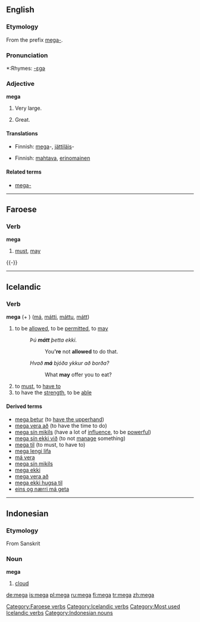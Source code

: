 ==English==

===Etymology===
From the prefix [[mega-]].

===Pronunciation===
*:Rhymes: [[Rhymes:English:-ɛɡə|-ɛɡə]]

===Adjective===
'''mega'''

# {{informal}} Very large.
# {{informal}} Great.

====Translations====
{{trans-top|very large}}
*Finnish: [[mega]]-, [[jättiläis]]-
{{trans-mid}}
{{trans-bottom}}

{{trans-top|great}}
*Finnish: [[mahtava]], [[erinomainen]]
{{trans-mid}}
{{trans-bottom}}

====Related terms====
<!-- These are mainly nonce words, unless specific definitions are known and entries can be set up
*[[mega deal]]
*[[mega energy]]
*[[mega high]]
*[[mega low]]
*[[mega market]]
*[[mega-mart]]
*[[mega meal]] (''registered trademark?  spelling?''), used by [[w:Kentucky Fried Chicken|KFC]]
*[[mega-merger]]
*[[mega moolah]], term used by the [[w:Fox Box|Fox Box]], formerly [[w:Fox Kids|Fox Kids]]
*[[mega morning]]
*[[mega movie]]
*[[mega party]]
*[[mega power]]
*[[mega road]]
*[[mega-selection]]
*[[mega speed]]
-->

*[[mega-]]

----

==Faroese==
{{fo-conj-mega}}

===Verb===
'''mega'''

# [[must]], [[may]]

{{-}}

[[Category:Faroese verbs]]

----

==Icelandic==

===Verb===
'''mega''' (+ {{acc}}) ([[má]], [[mátti]], [[máttu]], [[mátt]])
# to be [[allowed]], to be [[permitted]], to [[may]]
#: ''Þú '''mátt''' þetta ekki.''
#:: You''''re''' not '''allowed''' to do that.
#: ''Hvað '''má''' bjóða ykkur að borða?''
#:: What '''may''' offer you to eat?
# to [[must]], to [[have to]] 
# to  have the [[strength]], to be [[able]]

====Derived terms====
*[[mega betur]] (to [[have the upperhand]])
*[[mega vera að]] (to have the time to do)
*[[mega sín mikils]] (have a lot of [[influence]], to be [[powerful]])
*[[mega sín ekki við]] (to not [[manage]] something)
*[[mega til]] (to must, to have to)
*[[mega lengi lifa]]
*[[má vera]]
*[[mega sín mikils]]
*[[mega ekki]]
*[[mega vera að]]
*[[mega ekki hugsa til]]
*[[eins og nærri má geta]]

[[Category:Icelandic verbs]]
[[Category:Most used Icelandic verbs]]

----

==Indonesian==

===Etymology===
From Sanskrit

===Noun===
'''mega'''

# [[cloud]]

[[Category:Indonesian nouns]]

[[de:mega]]
[[is:mega]]
[[pl:mega]]
[[ru:mega]]
[[fi:mega]]
[[tr:mega]]
[[zh:mega]]